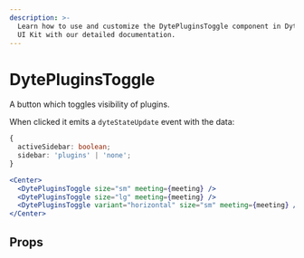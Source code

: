 ```yaml
---
description: >-
  Learn how to use and customize the DytePluginsToggle component in Dyte's React
  UI Kit with our detailed documentation.
---
```


# DytePluginsToggle

A button which toggles visibility of plugins.

When clicked it emits a `dyteStateUpdate` event with the data:

```ts
{
  activeSidebar: boolean;
  sidebar: 'plugins' | 'none';
}
```

```jsx live
<Center>
  <DytePluginsToggle size="sm" meeting={meeting} />
  <DytePluginsToggle size="lg" meeting={meeting} />
  <DytePluginsToggle variant="horizontal" size="sm" meeting={meeting} />
</Center>
```

## Props

<PropsTable of="dyte-plugins-toggle" />

<head>
  <title>React UI Kit DytePluginsToggle</title>
</head>
